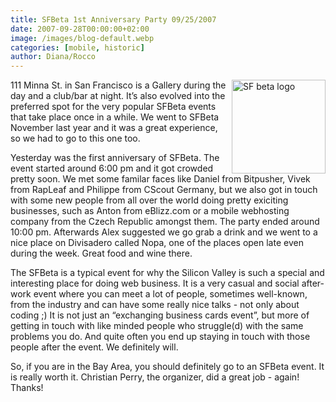 ```yaml
---
title: SFBeta 1st Anniversary Party 09/25/2007
date: 2007-09-28T00:00:00+02:00
image: /images/blog-default.webp
categories: [mobile, historic]
author: Diana/Rocco
---
```


<div class="entry-content">
<img src="http://photos.meetup.com/photos/event/b/8/9/5/event_647253.jpeg" alt="SF beta logo" style="float: right; width: 150px; margin-left: 5px" />111 Minna St. in San Francisco is a Gallery during the day and a club/bar at night. It’s also evolved into the preferred spot for the very popular SFBeta events that take place once in a while. We went to SFBeta November last year and it was a great experience, so we had to go to this one too.



Yesterday was the first anniversary of  SFBeta. The event started around 6:00 pm and it got crowded pretty soon. We met some familar faces like Daniel from Bitpusher, Vivek from RapLeaf and Philippe from CScout Germany, but we also got in touch with some new people from all over the world doing pretty exiciting businesses, such as Anton from eBlizz.com or a mobile webhosting company from the Czech Republic amongst them. The party ended around 10:00 pm. Afterwards Alex suggested we go grab a drink and we went to a nice place on Divisadero called Nopa, one of the places open late even during the week. Great food and wine there.



The SFBeta is a typical event for why the Silicon Valley is such a special and interesting place for doing web business. It is a very casual and social after-work event where you can meet a lot of people, sometimes well-known, from the industry and can have some really nice talks - not only about coding ;) It is not just an “exchanging business cards event”, but more of getting in touch with like minded people who struggle(d) with the same problems you do. And quite often you end up staying in touch with those people after the event. We definitely will.



So, if you are in the Bay Area, you should definitely go to an SFBeta event. It is really worth it. Christian Perry, the organizer, did a great job - again! Thanks!
</div>

